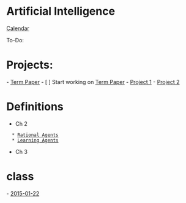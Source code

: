 = Artificial Intelligence =

[[https://dl.boxcloud.com/bc/4/3e4251a170e1c4c93d9004b22b437e97/KsLJZJfWasLs2JcKhrfdufh7YJsLotHf7iH7ZOAu24WzW29V9CgGlCPHfby5YelUNqAo6is8T4HsKi4N_OeuZv-fVlkHwnBjKPUg7BXkX_vnXbAHg7nurrL2y0DKkyFDpL3VHLiUh_PUM-ljztqEEvmYOhK3UlvDi_L8MccH-guDt0Aba9YLle0xu7P0fqD50yvytUZI8Ym-q-1JM685sG4Calendar|Calendar]]


To-Do:

= Projects: =
- [[Term Paper]]
- [ ] Start working on [[Term Paper]]
- [[Project 1]]
- [[Project 2]]

= Definitions =
* Ch 2
   * [[Rational Agents]]
   * [[Learning Agents]]
* Ch 3

= class =

- [[2015-01-22]]



